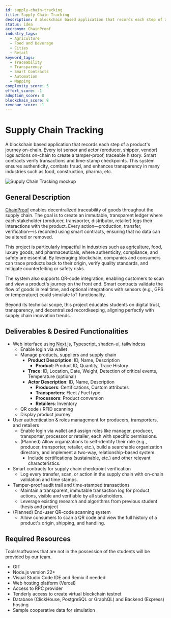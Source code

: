 ```yaml
---
id: supply-chain-tracking
title: Supply Chain Tracking
description: A blockchain based application that records each step of a product's journey on-chain. Every iot sensor and actor (producer, shipper, vendor) logs actions on-chain to create a tamper-proof, traceable history. Smart contracts verify transactions and time-stamp checkpoints. This system ensures authenticity, combats fraud, and enhances transparency in many industries such as food, construction, pharma, etc.
status: idea
accronym: ChainProof
industry_tags:
  - Agriculture
  - Food and Beverage
  - Cities
  - Retail
keyword_tags:
  - Traceability
  - Transparency
  - Smart Contracts
  - Automation
  - Mapping
complexity_score: 5
effort_score: -1
adoption_score: 8
blockchain_score: 8
revenue_score: -1
---
```




# Supply Chain Tracking

A blockchain based application that records each step of a product's journey on-chain. Every iot sensor and actor (producer, shipper, vendor) logs actions on-chain to create a tamper-proof, traceable history. Smart contracts verify transactions and time-stamp checkpoints. This system ensures authenticity, combats fraud, and enhances transparency in many industries such as food, construction, pharma, etc.

![Supply Chain Tracking mockup](/images/project/supply-chain-tracking.jpg)

## General Description

[ChainProof](https://chainproof.monark.io) enables decentralized traceability of goods throughout the supply chain. The goal is to create an immutable, transparent ledger where each stakeholder (producer, transporter, distributor, retailer) logs their interactions with the product. Every action—production, transfer, verification—is recorded using smart contracts, ensuring that no data can be altered or removed.

This project is particularly impactful in industries such as agriculture, food, luxury goods, and pharmaceuticals, where authenticity, compliance, and safety are essential. By leveraging blockchain, companies and consumers can trace products back to their origin, verify quality standards, and mitigate counterfeiting or safety risks.

The system also supports QR-code integration, enabling customers to scan and view a product's journey on the front end. Smart contracts validate the flow of goods in real time, and optional integrations with sensors (e.g., GPS or temperature) could simulate IoT functionality.

Beyond its technical scope, this project educates students on digital trust, transparency, and decentralized recordkeeping, aligning perfectly with supply chain innovation trends.

## Deliverables & Desired Functionalities

- Web interface using [Next.js](http://next.js/), Typescript, shadcn-ui, tailwindcss
    - Enable login via wallet
    - Manage products, suppliers and supply chain
        - **Product Description**: ID, Name, Description
            - **Product**: Product ID, Quantity, Trace History
        - **Trace**: ID, Location, Date, Weight, Detection of critical events, Temperature (optional)
        - **Actor Description**: ID, Name, Description
            - **Producers**: Certifications, Custom attributes
            - **Transporters**: Fleet / Fuel type
            - **Processors**: Product conversion
            - **Retailers**: Inventory
    - QR code / RFID scanning
    - Display product journey
- User authentication & roles management for producers, transporters, and retailers
    - Enable login via wallet and assign roles like manager, producer, transporter, processor or retailer, each with specific permissions.
    - (Planned) Allow organizations to self-identify their role (e.g., producer, transporter, retailer, etc.), build a searchable organization directory, and implement a two-way, relationship-based system.
        - Include certifications (sustainable, etc.) and other relevant characteristics.
- Smart contracts for supply chain checkpoint verification
    - Log every transfer, scan, or action in the supply chain with on-chain validation and time stamps.
- Tamper-proof audit trail and time-stamped transactions
    - Maintain a transparent, immutable transaction log for product actions, visible and verifiable by all stakeholders.
    - Leverage existing research and algorithms from previous student thesis and project
- (Planned) End-user QR-code scanning system
    - Allow consumers to scan a QR code and view the full history of a product's origin, shipping, and handling.


## Required Resources

Tools/softwares that are not in the possession of the students will be provided by our team.

- GIT
- Node.js version 22+
- Visual Studio Code IDE and Remix if needed
- Web hosting platform (Vercel)
- Access to RPC provider
- Tenderly access to create virtual blockchain testnet
- Database (ClickHouse, PostgreSQL or GraphQL) and Backend (Express) hosting
- Sample cooperative data for simulation

